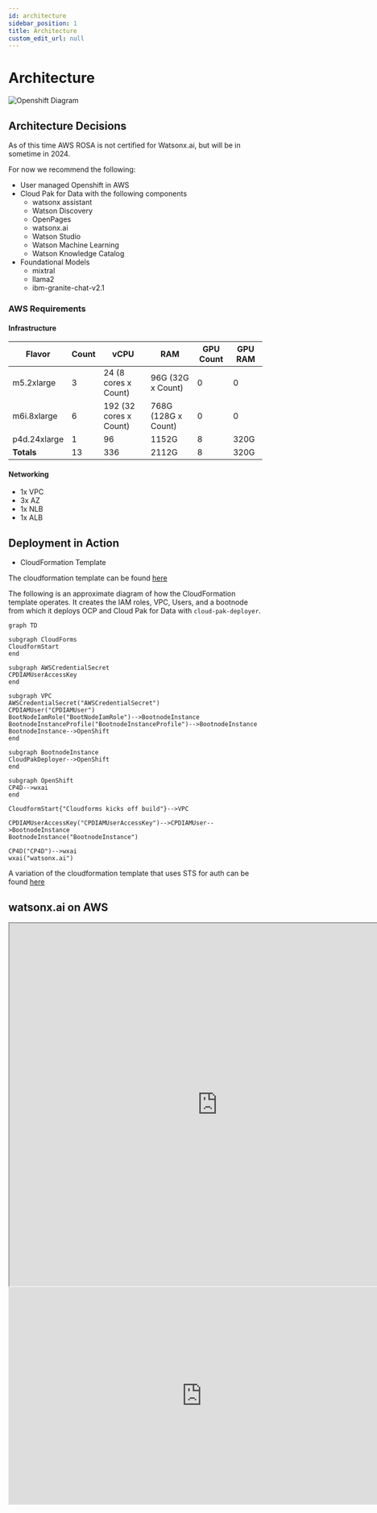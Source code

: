 ```yaml
---
id: architecture
sidebar_position: 1
title: Architecture
custom_edit_url: null
---
```


# Architecture

![Openshift Diagram](https://github.com/ibm-client-engineering/solution-wxai-aws/assets/102995992/937d9cdf-695a-48ba-95ae-92d96355d2d5)

## Architecture Decisions

As of this time AWS ROSA is not certified for Watsonx.ai, but will be in sometime in 2024.

For now we recommend the following:

- User managed Openshift in AWS
- Cloud Pak for Data with the following components
    - watsonx assistant
    - Watson Discovery
    - OpenPages
    - watsonx.ai
    - Watson Studio
    - Watson Machine Learning
    - Watson Knowledge Catalog 
- Foundational Models
    - mixtral
    - llama2
    - ibm-granite-chat-v2.1

### AWS Requirements

#### Infrastructure

|Flavor | Count | vCPU | RAM | GPU Count | GPU RAM |
|--|--|--|--|--|--|
|m5.2xlarge|3|24 (8 cores x Count)|96G (32G x Count)|0|0|
|m6i.8xlarge|6|192 (32 cores x Count)|768G (128G x Count)|0|0| 
|p4d.24xlarge|1|96|1152G|8|320G|
|**Totals**|13|336|2112G|8|320G|

#### Networking

- 1x VPC
- 3x AZ
- 1x NLB
- 1x ALB

## Deployment in Action

- CloudFormation Template

The cloudformation template can be found [here](/Cloudformation/cluster.yml)

The following is an approximate diagram of how the CloudFormation template operates. It creates the IAM roles, VPC, Users, and a bootnode from which it deploys OCP and Cloud Pak for Data with `cloud-pak-deployer`.

```mermaid
graph TD

subgraph CloudForms
CloudformStart
end

subgraph AWSCredentialSecret
CPDIAMUserAccessKey
end

subgraph VPC
AWSCredentialSecret("AWSCredentialSecret")
CPDIAMUser("CPDIAMUser")
BootNodeIamRole("BootNodeIamRole")-->BootnodeInstance
BootnodeInstanceProfile("BootnodeInstanceProfile")-->BootnodeInstance
BootnodeInstance-->OpenShift
end

subgraph BootnodeInstance
CloudPakDeployer-->OpenShift
end

subgraph OpenShift
CP4D-->wxai
end

CloudformStart{"Cloudforms kicks off build"}-->VPC

CPDIAMUserAccessKey("CPDIAMUserAccessKey")-->CPDIAMUser-->BootnodeInstance
BootnodeInstance("BootnodeInstance")

CP4D("CP4D")-->wxai
wxai("watsonx.ai")
```

A variation of the cloudformation template that uses STS for auth can be found [here](/Cloudformation/cluster-sts.yml)

## watsonx.ai on AWS

<iframe
  title="Watsonx.ai-AWS-update"
  width="825"
  height="720"
  src="https://app.terrastruct.com/diagrams/550782635">
</iframe>

<iframe width="768" height="432" src="https://miro.com/app/embed/uXjVNtCvNTw=/?pres=1&frameId=3458764578922854387&embedId=518034396865" frameborder="0" scrolling="no" allow="fullscreen; clipboard-read; clipboard-write" allowfullscreen></iframe>
